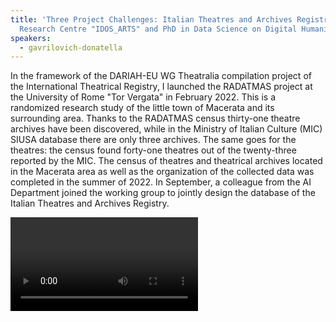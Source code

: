 ```yaml
---
title: 'Three Project Challenges: Italian Theatres and Archives Registry,
  Research Centre "IDOS_ARTS" and PhD in Data Science on Digital Humanities'
speakers:
  - gavrilovich-donatella
---
```

In the framework of the DARIAH-EU WG Theatralia compilation project of the International Theatrical Registry, I launched the RADATMAS project at the University of Rome "Tor Vergata" in February 2022. This is a randomized research study of the little town of Macerata and its surrounding area. Thanks to the RADATMAS census thirty-one theatre archives have been discovered, while in the Ministry of Italian Culture (MIC) SIUSA database there are only three archives. The same goes for the theatres: the census found forty-one theatres out of the twenty-three reported by the MIC. The census of theatres and theatrical archives located in the Macerata area as well as the organization of the collected data was completed in the summer of 2022. In September, a colleague from the AI Department joined the working group to jointly design the database of the Italian Theatres and Archives Registry.

<Video provider="youtube" id="BvVk7Noiq-Y" />
